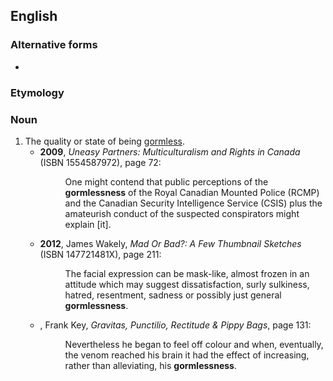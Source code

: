 ==English==

===Alternative forms===
* {{l|en|gaumlessness}} {{qualifier|rare}}

===Etymology===
{{suffix|gormless|ness|lang=en}}

===Noun===
{{en-noun|-}}

# The quality or state of being [[gormless]].
#* '''2009''', ''Uneasy Partners: Multiculturalism and Rights in Canada'' (ISBN 1554587972), page 72:
#*: One might contend that public perceptions of the '''gormlessness''' of the Royal Canadian Mounted Police (RCMP) and the Canadian Security Intelligence Service (CSIS) plus the amateurish conduct of the suspected conspirators might explain [it].
#* '''2012''', James Wakely, ''Mad Or Bad?: A Few Thumbnail Sketches'' (ISBN 147721481X), page 211:
#*: The facial expression can be mask-like, almost frozen in an attitude which may suggest dissatisfaction, surly sulkiness, hatred, resentment, sadness or possibly just general '''gormlessness'''.
#* {{rfdate}}, Frank Key, ''Gravitas, Punctilio, Rectitude & Pippy Bags'', page 131:
#*: Nevertheless he began to feel off colour and when, eventually, the venom reached his brain it had the effect of increasing, rather than alleviating, his '''gormlessness'''.